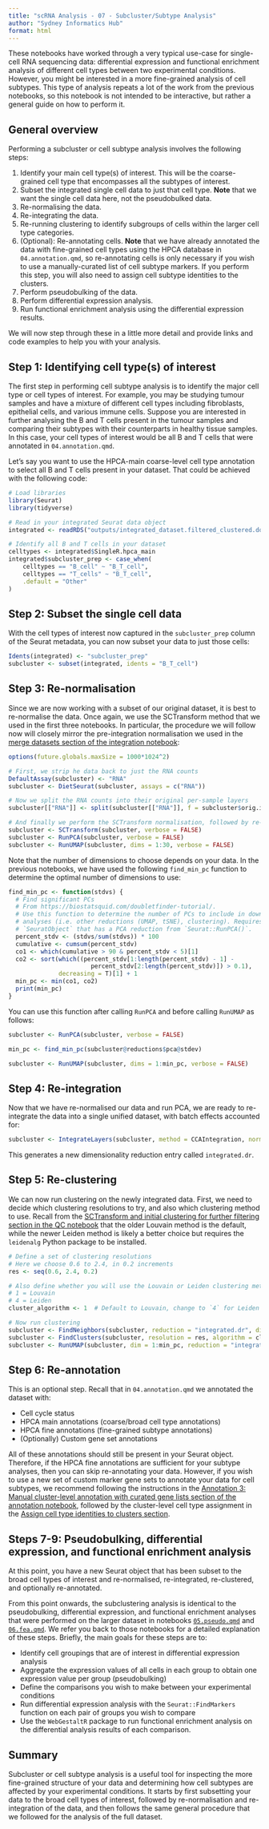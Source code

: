 ```yaml
---
title: "scRNA Analysis - 07 - Subcluster/Subtype Analysis"
author: "Sydney Informatics Hub"
format: html
---
```


These notebooks have worked through a very typical use-case for single-cell RNA sequencing data: differential expression and functional enrichment analysis of different cell types between two experimental conditions. However, you might be interested in a more fine-grained analysis of cell subtypes. This type of analysis repeats a lot of the work from the previous notebooks, so this notebook is not intended to be interactive, but rather a general guide on how to perform it.

## General overview

Performing a subcluster or cell subtype analysis involves the following steps:

1. Identify your main cell type(s) of interest. This will be the coarse-grained cell type that encompasses all the subtypes of interest.
2. Subset the integrated single cell data to just that cell type. **Note** that we want the single cell data here, not the pseudobulked data.
3. Re-normalising the data.
4. Re-integrating the data.
5. Re-running clustering to identify subgroups of cells within the larger cell type categories.
6. (Optional): Re-annotating cells. **Note** that we have already annotated the data with fine-grained cell types using the HPCA database in `04.annotation.qmd`, so re-annotating cells is only necessary if you wish to use a manually-curated list of cell subtype markers. If you perform this step, you will also need to assign cell subtype identities to the clusters.
7. Perform pseudobulking of the data.
8. Perform differential expression analysis.
9. Run functional enrichment analysis using the differential expression results.

We will now step through these in a little more detail and provide links and code examples to help you with your analysis.

## Step 1: Identifying cell type(s) of interest

The first step in performing cell subtype analysis is to identify the major cell type or cell types of interest. For example, you may be studying tumour samples and have a mixture of different cell types including fibroblasts, epithelial cells, and various immune cells. Suppose you are interested in further analysing the B and T cells present in the tumour samples and comparing their subtypes with their counterparts in healthy tissue samples. In this case, your cell types of interest would be all B and T cells that were annotated in `04.annotation.qmd`.

Let's say you want to use the HPCA-main coarse-level cell type annotation to select all B and T cells present in your dataset. That could be achieved with the following code:

```r
# Load libraries
library(Seurat)
library(tidyverse)

# Read in your integrated Seurat data object
integrated <- readRDS("outputs/integrated_dataset.filtered_clustered.doublets_detected.integrated.annotated.Rds")

# Identify all B and T cells in your dataset
celltypes <- integrated$SingleR.hpca_main
integrated$subcluster_prep <- case_when(
    celltypes == "B_cell" ~ "B_T_cell",
    celltypes == "T_cells" ~ "B_T_cell",
    .default = "Other"
)
```

## Step 2: Subset the single cell data

With the cell types of interest now captured in the `subcluster_prep` column of the Seurat metadata, you can now subset your data to just those cells:

```r
Idents(integrated) <- "subcluster_prep"
subcluster <- subset(integrated, idents = "B_T_cell")
```

## Step 3: Re-normalisation

Since we are now working with a subset of our original dataset, it is best to re-normalise the data. Once again, we use the SCTransform method that we used in the first three notebooks. In particular, the procedure we will follow now will closely mirror the pre-integration normalisation we used in the [merge datasets section of the integration notebook](/notebooks/03.integration.qmd#merge-datasets):

```r
options(future.globals.maxSize = 1000*1024^2)

# First, we strip he data back to just the RNA counts
DefaultAssay(subcluster) <- "RNA"
subcluster <- DietSeurat(subcluster, assays = c("RNA"))

# Now we split the RNA counts into their original per-sample layers
subcluster[["RNA"]] <- split(subcluster[["RNA"]], f = subcluster$orig.ident)

# And finally we perform the SCTransform normalisation, followed by re-running PCA and UMAP
subcluster <- SCTransform(subcluster, verbose = FALSE)
subcluster <- RunPCA(subcluster, verbose = FALSE)
subcluster <- RunUMAP(subcluster, dims = 1:30, verbose = FALSE)
```

Note that the number of dimensions to choose depends on your data. In the previous notebooks, we have used the following `find_min_pc` function to determine the optimal number of dimensions to use:

```r
find_min_pc <- function(stdvs) {
  # Find significant PCs
  # From https://biostatsquid.com/doubletfinder-tutorial/.
  # Use this function to determine the number of PCs to include in downstream
  # analyses (i.e. other reductions (UMAP, tSNE), clustering). Requires a
  # `SeuratObject` that has a PCA reduction from `Seurat::RunPCA()`.
  percent_stdv <- (stdvs/sum(stdvs)) * 100
  cumulative <- cumsum(percent_stdv)
  co1 <- which(cumulative > 90 & percent_stdv < 5)[1]
  co2 <- sort(which((percent_stdv[1:length(percent_stdv) - 1] -
                       percent_stdv[2:length(percent_stdv)]) > 0.1),
              decreasing = T)[1] + 1
  min_pc <- min(co1, co2)
  print(min_pc)
}
```

You can use this function after calling `RunPCA` and before calling `RunUMAP` as follows:

```r
subcluster <- RunPCA(subcluster, verbose = FALSE)

min_pc <- find_min_pc(subcluster@reductions$pca@stdev)

subcluster <- RunUMAP(subcluster, dims = 1:min_pc, verbose = FALSE)
```

## Step 4: Re-integration

Now that we have re-normalised our data and run PCA, we are ready to re-integrate the data into a single unified dataset, with batch effects accounted for:

```r
subcluster <- IntegrateLayers(subcluster, method = CCAIntegration, normalization.method = "SCT", verbose = FALSE)
```

This generates a new dimensionality reduction entry called `integrated.dr`.

## Step 5: Re-clustering

We can now run clustering on the newly integrated data. First, we need to decide which clustering resolutions to try, and also which clustering method to use. Recall from the [SCTransform and initial clustering for further filtering section in the QC notebook](/notebooks/01.qc.qmd#sctransform-and-initial-clustering-for-further-filtering) that the older Louvain method is the default, while the newer Leiden method is likely a better choice but requires the `leidenalg` Python package to be installed.

```r
# Define a set of clustering resolutions
# Here we choose 0.6 to 2.4, in 0.2 increments
res <- seq(0.6, 2.4, 0.2)

# Also define whether you will use the Louvain or Leiden clustering method
# 1 = Louvain
# 4 = Leiden
cluster_algorithm <- 1  # Default to Louvain, change to `4` for Leiden

# Now run clustering
subcluster <- FindNeighbors(subcluster, reduction = "integrated.dr", dims = 1:min_pc)
subcluster <- FindClusters(subcluster, resolution = res, algorithm = cluster_algorithm, verbose = 0)
subcluster <- RunUMAP(subcluster, dim = 1:min_pc, reduction = "integrated.dr")
```

## Step 6: Re-annotation

This is an optional step. Recall that in `04.annotation.qmd` we annotated the dataset with:

- Cell cycle status
- HPCA main annotations (coarse/broad cell type annotations)
- HPCA fine annotations (fine-grained subtype annotations)
- (Optionally) Custom gene set annotations

All of these annotations should still be present in your Seurat object. Therefore, if the HPCA fine annotations are sufficient for your subtype analyses, then you can skip re-annotating your data. However, if you wish to use a new set of custom marker gene sets to annotate your data for cell subtypes, we recommend following the instructions in the [Annotation 3: Manual cluster-level annotation with curated gene lists section of the annotation notebook](/notebooks/04.annotation.qmd#annotation-3-manual-cell-type-annotation-with-curated-gene-lists), followed by the cluster-level cell type assignment in the [Assign cell type identities to clusters section](/notebooks/04.annotation.qmd#assign-cell-type-identities-to-clusters).

## Steps 7-9: Pseudobulking, differential expression, and functional enrichment analysis

At this point, you have a new Seurat object that has been subset to the broad cell types of interest and re-normalised, re-integrated, re-clustered, and optionally re-annotated.

From this point onwards, the subclustering analysis is identical to the pseudobulking, differential expression, and functional enrichment analyses that were performed on the larger dataset in notebooks [`05.pseudo.qmd`](/notebooks/05.pseudo.qmd) and [`06.fea.qmd`](/notebooks/06.fea.qmd). We refer you back to those notebooks for a detailed explanation of these steps. Briefly, the main goals for these steps are to:

- Identify cell groupings that are of interest in differential expression analysis
- Aggregate the expression values of all cells in each group to obtain one expression value per group (pseudobulking)
- Define the comparisons you wish to make between your experimental conditions
- Run differential expression analysis with the `Seurat::FindMarkers` function on each pair of groups you wish to compare
- Use the `WebGestaltR` package to run functional enrichment analysis on the differential analysis results of each comparison.

## Summary

Subcluster or cell subtype analysis is a useful tool for inspecting the more fine-grained structure of your data and determining how cell subtypes are affected by your experimental conditions. It starts by first subsetting your data to the broad cell types of interest, followed by re-normalisation and re-integration of the data, and then follows the same general procedure that we followed for the analysis of the full dataset.
